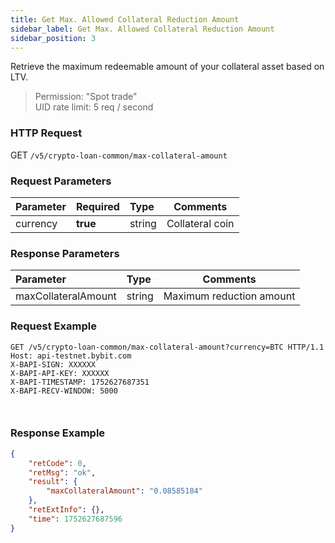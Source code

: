 ```yaml
---
title: Get Max. Allowed Collateral Reduction Amount
sidebar_label: Get Max. Allowed Collateral Reduction Amount
sidebar_position: 3
---
```

Retrieve the maximum redeemable amount of your collateral asset based on LTV.
> Permission: "Spot trade"<br/>
> UID rate limit: 5 req / second

### HTTP Request
GET `/v5/crypto-loan-common/max-collateral-amount`

### Request Parameters
| Parameter | Required | Type | Comments|
|:----- |:-------|:-----|------ |
|currency|**true**|string|Collateral coin|

### Response Parameters
| Parameter | Type | Comments|
|:----- |:-----|----- |
|maxCollateralAmount|string|Maximum reduction amount|

### Request Example

<Tabs groupId="programming-languages">
<TabItem value="http" label="HTTP">

```http
GET /v5/crypto-loan-common/max-collateral-amount?currency=BTC HTTP/1.1
Host: api-testnet.bybit.com
X-BAPI-SIGN: XXXXXX
X-BAPI-API-KEY: XXXXXX
X-BAPI-TIMESTAMP: 1752627687351
X-BAPI-RECV-WINDOW: 5000
```

</TabItem>
<TabItem value="python" label="Python">

```python

```

</TabItem>

<TabItem value="Node" label="Node.js">

```n4js

```

</TabItem>
</Tabs>

### Response Example

```json
{
    "retCode": 0,
    "retMsg": "ok",
    "result": {
        "maxCollateralAmount": "0.08585184"
    },
    "retExtInfo": {},
    "time": 1752627687596
}
```
